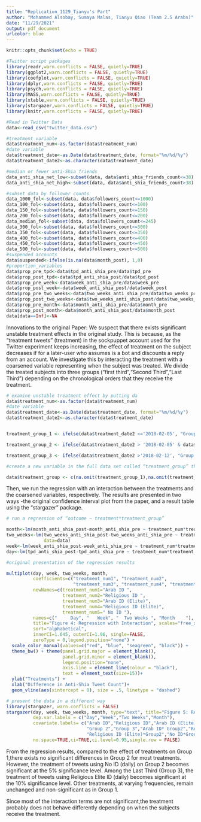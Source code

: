 ```yaml
---
title: "Replication_1129_Tianyu's Part"
author: "Mohammed Alsobay, Sumaya Malas, Tianyu Qiao (Team 2.5 Arabs)"
date: "11/29/2021"
output: pdf_document
urlcolor: blue
---
```


```r
knitr::opts_chunk$set(echo = TRUE)
```


```r
#Twitter script packages 
library(readr,warn.conflicts = FALSE, quietly=TRUE)
library(ggplot2,warn.conflicts = FALSE, quietly=TRUE)
library(coefplot,warn.conflicts = FALSE, quietly=TRUE)
library(dplyr,warn.conflicts = FALSE, quietly=TRUE)
library(psych,warn.conflicts = FALSE, quietly=TRUE)
library(MASS,warn.conflicts = FALSE, quietly=TRUE)
library(xtable,warn.conflicts = FALSE, quietly=TRUE)
library(stargazer,warn.conflicts = FALSE, quietly=TRUE)
library(knitr,warn.conflicts = FALSE, quietly=TRUE)
```

```r
#Read in Twitter Data
data<-read_csv("twitter_data.csv")
```

```r
#treatment variable
data$treatment_num<-as.factor(data$treatment_num)
#date variable
data$treatment_date<-as.Date(data$treatment_date, format="%m/%d/%y")
data$treatment_date2<-as.character(data$treatment_date)

#median or fewer anti-Shia friends
data_anti_shia_net_low<-subset(data, data$anti_shia_friends_count<=38)
data_anti_shia_net_high<-subset(data, data$anti_shia_friends_count>38)

#subset data by follower counts
data_1000_fol<-subset(data, data$followers_count<=1000)
data_100_fol<-subset(data, data$followers_count<=100)
data_150_fol<-subset(data, data$followers_count<=150)
data_200_fol<-subset(data, data$followers_count<=200)
data_median_fol<-subset(data, data$followers_count<=245)
data_300_fol<-subset(data, data$followers_count<=300)
data_350_fol<-subset(data, data$followers_count<=350)
data_400_fol<-subset(data, data$followers_count<=400)
data_450_fol<-subset(data, data$followers_count<=450)
data_500_fol<-subset(data, data$followers_count<=500)
#suspended accounts
data$suspended<-ifelse(is.na(data$month_post), 1,0)
#proportion_variables
data$prop_pre_tpd<-data$tpd_anti_shia_pre/data$tpd_pre
data$prop_post_tpd<-data$tpd_anti_shia_post/data$tpd_post
data$prop_pre_week<-data$week_anti_shia_pre/data$week_pre
data$prop_post_week<-data$week_anti_shia_post/data$week_post
data$prop_pre_two_weeks<-data$two_weeks_anti_shia_pre/data$two_weeks_pre
data$prop_post_two_weeks<-data$two_weeks_anti_shia_post/data$two_weeks_post
data$prop_pre_month<-data$month_anti_shia_pre/data$month_pre
data$prop_post_month<-data$month_anti_shia_post/data$month_post
data[data==Inf]<-NA
```

Innovations to the original Paper:
We suspect that there exists significant unstable treatment effects in the original study. This is because, as the  “treatment tweets” (treatment) in the sockpuppet account used for the Twitter experiment keeps increasing, the effect of treatment on the subject decreases if for a later-user who assumes is a bot and discounts a reply from an account. We investigate this by interacting the treatment with a coarsened variable representing when the subject was treated. 
We divide the treated subjects into three groups ("first third","Second Third","Last Third") depending on the chronological orders that they receive the treatment. 


```r
# examine unstable treatment effect by putting da
data$treatment_num<-as.factor(data$treatment_num)
#date variable
data$treatment_date<-as.Date(data$treatment_date, format="%m/%d/%y")
data$treatment_date2<-as.character(data$treatment_date)


treatment_group_1 <- ifelse(data$treatment_date2 <='2018-02-05', "Group 1", NA)

treatment_group_2 <- ifelse(data$treatment_date2 > '2018-02-05' & data$treatment_date2 <='2018-02-12', "Group 2", NA)

treatment_group_3 <- ifelse(data$treatment_date2 >'2018-02-12', "Group 3", NA)

#create a new variable in the full data set called “treatment_group” that takes values “group 1”, “group 2”, etc based on date range

data$treatment_group <- c(na.omit(treatment_group_1),na.omit(treatment_group_2),na.omit(treatment_group_3))

```

Then, we run the regression with an interaction between the treatments and the coarsened variables, respectively. The results are presented in two ways -the original confidence interval plot from the paper, and a result table using the "stargazer" package. 
```r
# run a regression of “outcome ~ treatment*treatment_group” 

month<-lm(month_anti_shia_post-month_anti_shia_pre ~ treatment_num*treatment_group, data=data)
two_weeks<-lm(two_weeks_anti_shia_post-two_weeks_anti_shia_pre ~ treatment_num*treatment_group, 
              data=data)
week<-lm(week_anti_shia_post-week_anti_shia_pre ~ treatment_num*treatment_group, data=data)
day<-lm(tpd_anti_shia_post-tpd_anti_shia_pre ~ treatment_num*treatment_group, data=data)

```

```r
#original presentation of the regression results

multiplot(day, week, two_weeks, month,
          coefficients=c("treatment_num1", "treatment_num2",
                         "treatment_num3", "treatment_num4", "treatment_num5"),
          newNames=c(treatment_num1="Arab ID ",
                     treatment_num2="Religious ID ",
                     treatment_num3="Arab ID (Elite)",
                     treatment_num4="Religious ID (Elite)",
                     treatment_num5=" No ID "),
          names=c("     Day", "   Week", "  Two Weeks ", "Month    "),
          title="Figure 4: Regression with Interaction", scales="free_x",
          sort="alphabetical",
          innerCI=1.645, outerCI=1.96, single=FALSE,
          zeroType = 0,legend.position="none") +
  scale_color_manual(values=c("red", "blue", "seagreen", "black")) +
  theme_bw() + theme(panel.grid.major = element_blank(),
                     panel.grid.minor = element_blank(),
                     legend.position="none",
                     axis.line = element_line(colour = "black"),
                     text = element_text(size=15))+
  ylab("Treatments") +
  xlab("Difference in Anti-Shia Tweet Count")+
  geom_vline(aes(xintercept = 0), size = .5, linetype = "dashed")

```

```r
# present the data in a different way 
library(stargazer, warn.conflicts = FALSE)
stargazer(day, week, two_weeks, month, type="text", title="Figure 5: Regression with Interaction (New Presentation)", align=TRUE,
          dep.var.labels = c("Day","Week","Two Weeks","Month"),
          covariate.labels= c("Arab ID","Religious ID","Arab ID (Elite)","Religious ID (Elite)","No ID",
                              "Group 2","Group 3","Arab ID* Group2","Religious ID *Group2","Arab ID (Elite)*Group2",
                              "Religious ID (Elite)*Group2","No ID*Group2", "Arab ID* Group3","Religious ID *Group3","Arab ID (Elite)*Group3","Religious ID (Elite)*Group3","No ID*Group3","Constant"),
          no.space=TRUE,ci=TRUE,ci.level=0.95,single.row = FALSE)
```

From the regression results, compared to the effect of treatments on Group 1,there exists no significant differences in Group 2 for most treatments. However, the treatment of tweets using No ID (daily) on Group 2 becomes significant at the 5% significance level.  Among the Last Third (Group 3), the treatment of tweets using Religious Elite ID (daily) becomes significant at the 10% significance level. Other treatments, at varying frequencies, remain unchanged and non-significant as in Group 1. 

Since most of the interaction terms are not significant,the treatment probably does not behave differently depending on when the subjects receive the treatment.  









